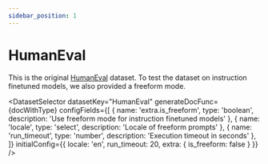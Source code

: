 ```yaml
---
sidebar_position: 1
---
```


# HumanEval

This is the original [HumanEval](https://github.com/openai/human-eval) dataset. To test the dataset on instruction finetuned models, we also provided a freeform mode.

<DatasetSelector datasetKey="HumanEval" generateDocFunc={docWithType} configFields={[
  { name: 'extra.is_freeform', type: 'boolean', description: 'Use freeform mode for instruction finetuned models' },
  { name: 'locale', type: 'select', description: 'Locale of freeform prompts' },
  { name: 'run_timeout', type: 'number', description: 'Execution timeout in seconds' },
]} initialConfig={{
  locale: 'en',
  run_timeout: 20,
  extra: {
    is_freeform: false
  }
}} />
